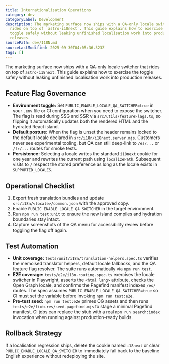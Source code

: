 ```yaml
---
title: Internationalisation Operations
category: dev
categoryLabel: Development
description: The marketing surface now ships with a QA-only locale switcher that
  rides on top of `astro-i18next`. This guide explains how to exercise the
  toggle safely without leaking unfinished localisation work into production
  releases.
sourcePath: dev/I18N.md
sourceLastModified: 2025-09-30T04:05:36.323Z
tags: []
---
```


The marketing surface now ships with a QA-only locale switcher that rides on top of
`astro-i18next`. This guide explains how to exercise the toggle safely without leaking
unfinished localisation work into production releases.

## Feature Flag Governance

- **Environment toggle:** Set `PUBLIC_ENABLE_LOCALE_QA_SWITCHER=true` in your `.env`
  file or CI configuration when you need to expose the switcher. The flag is read
  during SSG and SSR via `src/utils/featureFlags.ts`, so flipping it automatically
  updates both the rendered HTML and the hydrated React island.
- **Default posture:** When the flag is unset the header remains locked to the default
  locale declared in `src/i18n/i18next.server.mjs`. Customers never see experimental
  tooling, but QA can still deep-link to `/es/...` or `/fr/...` routes for smoke tests.
- **Persistence:** Selecting a locale writes the standard `i18next` cookie for one year
  and rewrites the current path using `localizePath`. Subsequent visits to `/` respect
  the stored preference as long as the locale exists in `SUPPORTED_LOCALES`.

## Operational Checklist

1. Export fresh translation bundles and update `src/i18n/<locale>/common.json` with the
   approved copy.
2. Enable `PUBLIC_ENABLE_LOCALE_QA_SWITCHER` in the target environment.
3. Run `npm run test:unit` to ensure the new island compiles and hydration boundaries
   stay intact.
4. Capture screenshots of the QA menu for accessibility review before toggling the flag
   off again.

## Test Automation

- **Unit coverage:** `tests/unit/i18n/translation-helpers.spec.ts` verifies the memoised
  translator helpers, default locale fallbacks, and the QA feature flag resolver. The
  suite runs automatically via `npm run test`.
- **E2E coverage:** `tests/e2e/i18n-routing.spec.ts` exercises the locale switcher in
  Playwright, asserts the `<html lang>` attribute, checks the Open Graph locale, and
  confirms the Pagefind manifest indexes `/es/` routes. The spec assumes
  `PUBLIC_ENABLE_LOCALE_QA_SWITCHER=true` so CI must set the variable before invoking
  `npm run test:e2e`.
- **Pre-test seed:** `npm run test:e2e` primes OG assets and then runs
  `tests/e2e/fixtures/seed-pagefind.mjs` to stage a minimal Pagefind manifest. CI jobs can
  replace the stub with a real `npm run search:index` invocation when running against
  production-ready builds.

## Rollback Strategy

If a localisation regression ships, delete the cookie named `i18next` or clear
`PUBLIC_ENABLE_LOCALE_QA_SWITCHER` to immediately fall back to the baseline English
experience without redeploying the site.
